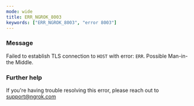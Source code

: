 ```yaml
---
mode: wide
title: ERR_NGROK_8003
keywords: ["ERR_NGROK_8003", "error 8003"]
---
```


### Message

Failed to establish TLS connection to `HOST` with error: `ERR`. Possible Man-in-the Middle.

### Further help

If you're having trouble resolving this error, please reach out to [support@ngrok.com](mailto:support@ngrok.com?subject=Help%20with%20ERR_NGROK_8003)
